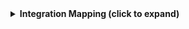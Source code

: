 <details>
<summary><b>Integration Mapping (click to expand)</b></summary>
```yaml showLineNumbers
resources:
  - kind: tag
    selector:
      query: 'true'
    port:
      entity:
        mappings:
          identifier: .__project.path_with_namespace + "/" + .name | gsub(" "; "")
          title: .name
          blueprint: '"gitlabTag"'
          properties:
            tagName: .name
            message: .message
            protected: .protected
            createdAt: .created_at
            commitSha: .commit.id
            commitTitle: .commit.title
          relations:
            service: .__project.path_with_namespace | gsub(" "; "")
```
</details>
